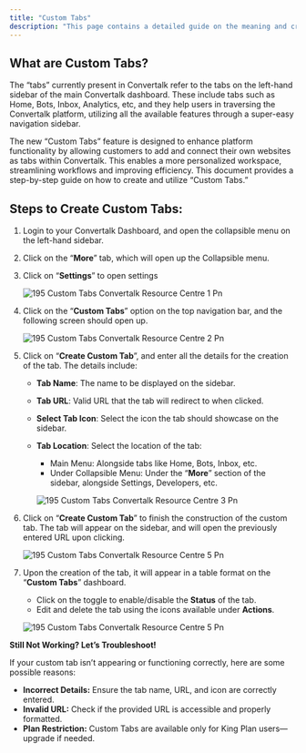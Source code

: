 ```yaml
---
title: "Custom Tabs"
description: "This page contains a detailed guide on the meaning and creation of custom tabs for all King plan users."
---
```


## **What are Custom Tabs?**

The “tabs” currently present in  Convertalk refer to the tabs on the left-hand sidebar of the main  Convertalk dashboard. These include tabs such as Home, Bots, Inbox, Analytics, etc, and they help users in traversing the  Convertalk platform, utilizing all the available features through a super-easy navigation sidebar.

The new “Custom Tabs” feature is designed to enhance platform functionality by allowing customers to add and connect their own websites as tabs within  Convertalk. This enables a more personalized workspace, streamlining workflows and improving efficiency. This document provides a step-by-step guide on how to create and utilize “Custom Tabs.”

## **Steps to Create Custom Tabs:**

1. Login to your  Convertalk Dashboard, and open the collapsible menu on the left-hand sidebar.
2. Click on the “**More**” tab, which will open up the Collapsible menu.
3. Click on “**Settings**” to open settings

   ![195 Custom Tabs  Convertalk Resource Centre 1 Pn](/images/how-botpenguin-works/custom-tab/195.custom_tabs__Convertalk_resource_centre-1.png)
4. Click on the “**Custom Tabs**” option on the top navigation bar, and the following screen should open up.

   ![195 Custom Tabs  Convertalk Resource Centre 2 Pn](/images/how-botpenguin-works/custom-tab/195.custom_tabs__Convertalk_resource_centre-2.png)
5. Click on “**Create Custom Tab**”, and enter all the details for the creation of the tab. The details include:
   - **Tab Name**: The name to be displayed on the sidebar.
   - **Tab URL**: Valid URL that the tab will redirect to when clicked.
   - **Select Tab Icon**: Select the icon the tab should showcase on the sidebar.
   - **Tab Location**: Select the location of the tab:
     - Main Menu: Alongside tabs like Home, Bots, Inbox, etc.
     - Under Collapsible Menu: Under the “**More**” section of the sidebar, alongside Settings, Developers, etc.

     ![195 Custom Tabs  Convertalk Resource Centre 3 Pn](/images/how-botpenguin-works/custom-tab/195.custom_tabs__Convertalk_resource_centre-3.png)
6. Click on “**Create Custom Tab**” to finish the construction of the custom tab. The tab will appear on the sidebar, and will open the previously entered URL upon clicking.

   ![195 Custom Tabs  Convertalk Resource Centre 5 Pn](/images/how-botpenguin-works/custom-tab/195.custom_tabs__Convertalk_resource_centre-4.png)
7. Upon the creation of the tab, it will appear in a table format on the “**Custom Tabs**” dashboard.
   - Click on the toggle to enable/disable the **Status** of the tab.
   - Edit and delete the tab using the icons available under **Actions**.

   ![195 Custom Tabs  Convertalk Resource Centre 5 Pn](/images/how-botpenguin-works/custom-tab/195.custom_tabs__Convertalk_resource_centre-5.png)

**Still Not Working? Let’s Troubleshoot\!**

If your custom tab isn’t appearing or functioning correctly, here are some possible reasons:

- **Incorrect Details:** Ensure the tab name, URL, and icon are correctly entered.
- **Invalid URL:** Check if the provided URL is accessible and properly formatted.
- **Plan Restriction:** Custom Tabs are available only for King Plan users—upgrade if needed.

 